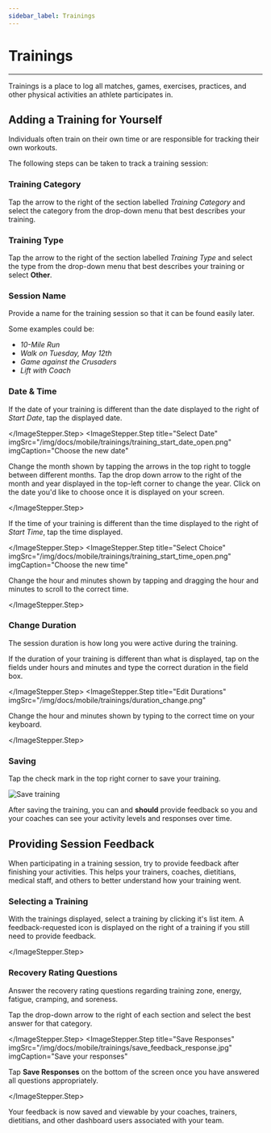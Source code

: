 ```yaml
---
sidebar_label: Trainings
---
```




# Trainings

---

Trainings is a place to log all matches, games, exercises, practices, and other physical activities an athlete participates in.

## Adding a Training for Yourself

Individuals often train on their own time or are responsible for tracking their own workouts.

The following steps can be taken to track a training session:

<ImageStepper>
  <ImageStepper.Step
    title="Open Trainings"
    imgSrc="/img/docs/mobile/trainings/homescreen.jpg"
    imgCaption="From the main screen, tap Training"
  />
  <ImageStepper.Step
    title="Track a Training"
    imgSrc="/img/docs/mobile/trainings/track_training_btn.jpg"
    imgCaption="Tap “+ Track Training” in the bottom right corner"
  />
</ImageStepper>

### Training Category

Tap the arrow to the right of the section labelled _Training Category_ and select the category from the drop-down menu that best describes your training.

<ImageStepper>
  <ImageStepper.Step
    title="Training Categories"
    imgSrc="/img/docs/mobile/trainings/training_category_dd.jpg"
    imgCaption="Open the Training Categories selections"
  />
  <ImageStepper.Step
    title="Select Choice"
    imgSrc="/img/docs/mobile/trainings/training_type_choices.png"
    imgCaption="Select a training category"
  />
</ImageStepper>

### Training Type

Tap the arrow to the right of the section labelled _Training Type_ and select the type from the drop-down
menu that best describes your training or select **Other**.

<ImageStepper>
  <ImageStepper.Step
    title="Training Types"
    imgSrc="/img/docs/mobile/trainings/training_type_dd.jpg"
    imgCaption="Open the Training Types selections"
  />
  <ImageStepper.Step
    title="Select Choice"
    imgSrc="/img/docs/mobile/trainings/training_categpry_choices.png"
    imgCaption="Select a training type"
  />
</ImageStepper>

### Session Name

Provide a name for the training session so that it can be found easily later.

Some examples could be:

* _10-Mile Run_
* _Walk on Tuesday, May 12th_
* _Game against the Crusaders_
* _Lift with Coach_

### Date & Time

<ImageStepper>
  <ImageStepper.Step
    title="Open Date Picker"
    imgSrc="/img/docs/mobile/trainings/training_start_date.png"
    imgCaption="Open the datepicker"
  >

If the date of your training is different than the date displayed to the right of _Start Date_, tap
the displayed date.

  </ImageStepper.Step>
  <ImageStepper.Step
    title="Select Date"
    imgSrc="/img/docs/mobile/trainings/training_start_date_open.png"
    imgCaption="Choose the new date"
  >

Change the month shown by tapping the arrows in the top right to toggle between
different months. Tap the drop down arrow to the right of the month and year displayed in the top-left
corner to change the year. Click on the date you'd like to choose once it is displayed on your screen.

  </ImageStepper.Step>
</ImageStepper>

<ImageStepper>
  <ImageStepper.Step
    title="Open Time Picker"
    imgSrc="/img/docs/mobile/trainings/training_start_time.jpg"
    imgCaption="Open the timepicker"
  >

If the time of your training is different than the time displayed to the right of _Start Time_, tap the time displayed.

  </ImageStepper.Step>
  <ImageStepper.Step
    title="Select Choice"
    imgSrc="/img/docs/mobile/trainings/training_start_time_open.png"
    imgCaption="Choose the new time"
  >

Change the hour and minutes shown by tapping and dragging the hour and minutes to scroll to the correct time.

  </ImageStepper.Step>
</ImageStepper>

### Change Duration

The session duration is how long you were active during the training.

<ImageStepper>
  <ImageStepper.Step
    title="Select Duration Inputs"
    imgSrc="/img/docs/mobile/trainings/duration.jpg"
  >

If the duration of your training is different than what is displayed, tap on the fields under hours
and minutes and type the correct duration in the field box.

  </ImageStepper.Step>
  <ImageStepper.Step
    title="Edit Durations"
    imgSrc="/img/docs/mobile/trainings/duration_change.png"
  >

Change the hour and minutes shown by typing to the correct time on your keyboard.

  </ImageStepper.Step>
</ImageStepper>

### Saving

Tap the check mark in the top right corner to save your training.


![Save training](/img/docs/mobile/trainings/training_save.jpg)

After saving the training, you can and **should** provide feedback so you and your coaches can see
your activity levels and responses over time.


## Providing Session Feedback

When participating in a training session, try to provide feedback after finishing your activities. This helps
your trainers, coaches, dietitians, medical staff, and others to better understand how your training went.

### Selecting a Training

<ImageStepper>
  <ImageStepper.Step
    title="Open Trainings"
    imgSrc="/img/docs/mobile/trainings/homescreen.jpg"
    imgCaption="From the main screen, tap Training"
  />
  <ImageStepper.Step
    title="Select a Training"
    imgSrc="/img/docs/mobile/trainings/select-training-feedback.png"
    imgCaption="Tap the training for which you'd like to provide feedback"
  >

With the trainings displayed, select a training by clicking it's list item. A feedback-requested
icon is displayed on the right of a training if you still need to provide feedback.

  </ImageStepper.Step>
</ImageStepper>

### Recovery Rating Questions

Answer the recovery rating questions regarding training zone, energy, fatigue, cramping, and soreness. 

<ImageStepper>
  <ImageStepper.Step
    title="Answer Questions"
    imgSrc="/img/docs/mobile/trainings/feedback_dropdown.jpg"
    imgCaption="Select a response for each dropdown"
  >

Tap the drop-down arrow to the right of each section and select the best answer for that category.

  </ImageStepper.Step>
  <ImageStepper.Step
    title="Save Responses"
    imgSrc="/img/docs/mobile/trainings/save_feedback_response.jpg"
    imgCaption="Save your responses"
  >

Tap **Save Responses** on the bottom of the screen once you have answered all questions appropriately.

  </ImageStepper.Step>
</ImageStepper>

Your feedback is now saved and viewable by your coaches, trainers, dietitians, and other dashboard users associated with your team.
